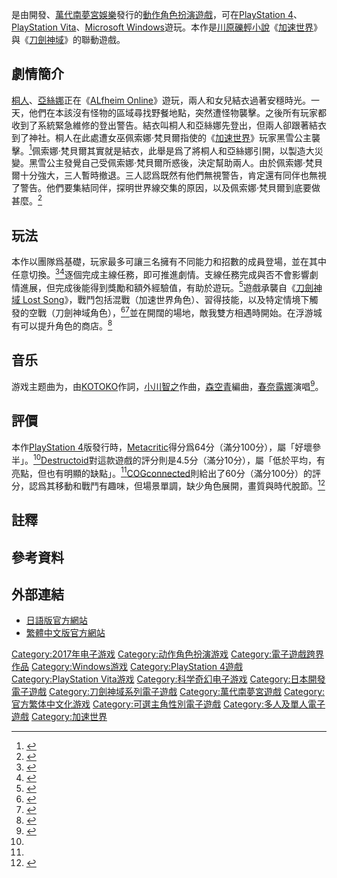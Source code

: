 {{noteTA
|G1=Games
|G2=SAO
}}
{{Infobox video game
| title = 加速世界VS刀劍神域 千年的黃昏
| japanese =アクセル・ワールドVSソードアート・オンライン 千年の黄昏{{efn|name=mt}}
| english =Accel World vs. Sword Art Online: Millennium Twilight
| official =加速世界VS刀劍神域 千年的黃昏
| image = Accel World vs. Sword Art Online Millennium Twilight.jpg
| alt = 
| caption = 
| developer = {{tsl|ja|アートディンク|Artdink}}
| publisher = [[萬代南夢宮娛樂|萬代南夢宮娛樂]]
| engine = 
| platforms = [[Microsoft_Windows|Microsoft Windows]]、[[PlayStation_4|PlayStation 4]]、[[PlayStation_Vita|PlayStation Vita]]
| released = '''PlayStation 4、PlayStation Vita'''{{Video game release|JP|2017年3月16日<ref>{{cite web|url=https://gematsu.com/2016/12/accel-world-vs-sword-art-online-millennium-twilight-launches-march-16-japan|website=Gematsu|last=Romano|first=Sal|date=2016-12-07|accessdate=2019-06-02|title=Accel World VS Sword Art Online: Millennium Twilight launches March 16 in Japan|archive-date=2019-06-02|archive-url=https://web.archive.org/web/20190602180240/https://gematsu.com/2016/12/accel-world-vs-sword-art-online-millennium-twilight-launches-march-16-japan|dead-url=no}}</ref>|TWHK|2017年4月6日<ref name="TWHK">{{cite web|url=https://www.bandainamcoent.com.tw/intro-detail.php?game_no=89|website=萬代南夢宮娛樂|accessdate=2020-08-05|title=萬代南夢宮娛樂|archive-date=2018-01-15|archive-url=https://web.archive.org/web/20180115110030/http://www.bandainamcoent.com.tw/intro-detail.php?game_no=89|dead-url=no}}</ref>|WW|2017年7月7日<ref>{{cite web|url=https://gematsu.com/2017/05/accel-world-vs-sword-art-online-launches-july-7-americas-europe|website=Gematsu|last=Romano|first=Sal|date=2017-05-16|accessdate=2019-06-02|title=Accel World VS. Sword Art Online launches July 7 in the Americas and Europe|archive-date=2019-06-02|archive-url=https://web.archive.org/web/20190602180250/https://gematsu.com/2017/05/accel-world-vs-sword-art-online-launches-july-7-americas-europe|dead-url=no}}</ref>}}'''Microsoft Windows'''{{Video game release|TWHK|2017年9月12日<ref name="TWHK" />|WW|2017年9月12日<ref>{{cite web|url=https://www.crunchyroll.com/anime-news/2017/09/08-1/accel-world-vs-sword-art-online-deluxe-edition-dated-for-pc|website=[[Crunchyroll|Crunchyroll]]|last=Luster|first=Joseph|date=2017-09-08|accessdate=2019-06-02|title="Accel World VS Sword Art Online" Deluxe Edition Dated for PC|archive-date=2019-06-02|archive-url=https://web.archive.org/web/20190602180241/https://www.crunchyroll.com/anime-news/2017/09/08-1/accel-world-vs-sword-art-online-deluxe-edition-dated-for-pc|dead-url=no}}</ref>}}
| genre = [[動作角色扮演遊戲|動作角色扮演]]
| modes = [[單人電子遊戲|單]]、[[多人電子遊戲|多人]]
}}
{{vgname|加速世界VS刀劍神域 千年的黃昏|ja=アクセル・ワールドVSソードアート・オンライン 千年の黄昏{{efn|name=mt|{{lang|ja|千年の黄昏}}讀作{{jpn|kk=ミレニアム・トワイライト|rm=Mireniamu Towairaito|link=no}}，即{{lang|en|Millennium Twilight}}。}}|en=Accel World vs. Sword Art Online: Millennium Twilight}}是由{{tsl|ja|アートディンク|Artdink}}開發、[[萬代南夢宮娛樂|萬代南夢宮娛樂]]發行的[[動作角色扮演遊戲|動作角色扮演遊戲]]，可在[[PlayStation_4|PlayStation 4]]、[[PlayStation_Vita|PlayStation Vita]]、[[Microsoft_Windows|Microsoft Windows]]遊玩。本作是[[川原礫|川原礫]][[輕小說|輕小說]]《[[加速世界|加速世界]]》與《[[刀劍神域|刀劍神域]]》的聯動遊戲。

==劇情簡介==
[[桐人|桐人]]、[[亞絲娜|亞絲娜]]正在《[[刀劍神域世界觀與設定|ALfheim Online]]》遊玩，兩人和女兒結衣過著安穩時光。一天，他們在本該沒有怪物的區域尋找野餐地點，突然遭怪物襲擊。之後所有玩家都收到了系統緊急維修的登出警告。結衣叫桐人和亞絲娜先登出，但兩人卻跟著結衣到了神社。桐人在此處遭女巫佩索娜·梵貝爾指使的《[[加速世界|加速世界]]》玩家黑雪公主襲擊。<ref>{{cite web|url=https://acg.gamer.com.tw/acgDetail.php?s=85404|publisher=巴哈姆特|title=【PSV】加速世界 VS 刀劍神域 千年的黃昏|accessdate=2020-09-06}}</ref>佩索娜·梵貝爾其實就是結衣，此舉是爲了將桐人和亞絲娜引開，以製造大災變。黑雪公主發覺自己受佩索娜·梵貝爾所惑後，決定幫助兩人。由於佩索娜·梵貝爾十分強大，三人暫時撤退。三人認爲既然有他們無視警告，肯定還有同伴也無視了警告。他們要集結同伴，探明世界線交集的原因，以及佩索娜·梵貝爾到底要做甚麼。<ref>{{cite web|url=http://awvssao.bn-ent.net/story/story.html|script-title=ja:アクセル・ワールドVSソードアート・オンライン　千年の黄昏(ミレニアム・トワイライト)|publisher=萬代南夢宮娛樂|accessdate=2020-09-06|archive-date=2020-02-23|archive-url=https://web.archive.org/web/20200223175435/http://awvssao.bn-ent.net/story/story.html|dead-url=no}}</ref>

==玩法==
本作以團隊爲基礎，玩家最多可讓三名擁有不同能力和招數的成員登場，並在其中任意切換。<ref>{{cite web|url=https://www.rpgsite.net/review/6093-accel-world-vs-sword-art-online-millennium-twilight-ps4-review|website=RPG Site|last=Hendges|first=Elizabeth|date=2017-07-20|accessdate=2019-06-02|title=This Week in Games: Accel World vs. Sword Art Online|archive-date=2019-06-02|archive-url=https://web.archive.org/web/20190602195822/https://www.rpgsite.net/review/6093-accel-world-vs-sword-art-online-millennium-twilight-ps4-review|dead-url=no}}</ref><ref>{{cite web|url=https://www.animenewsnetwork.com/the-x-button/2017-07-20/this-week-in-games-accel-world-vs-sword-art-online/.119054|website=[[動畫新聞網|動畫新聞網]]|last=Bailey|first=Dustin|date=2017-09-20|accessdate=2019-06-02|title=Accel World vs. Sword Art Online: Millennium Twilight PS4 Review|archive-date=2019-06-02|archive-url=https://web.archive.org/web/20190602184056/https://www.animenewsnetwork.com/the-x-button/2017-07-20/this-week-in-games-accel-world-vs-sword-art-online/.119054|dead-url=no}}</ref>逐個完成主線任務，即可推進劇情。支線任務完成與否不會影響劇情進展，但完成後能得到獎勵和額外經驗值，有助於遊玩。<ref>{{cite web|url=https://www.nst.com.my/lifestyle/bots/2017/08/273692/game-review-accel-world-vs-sword-art-online-millenium-twilight|website={{link-en|新海峽時報|New Straits Times}}|last=Maulana|first=Aiman|date=2017-08-27|accessdate=2019-06-02|title=Game review: Accel World VS Sword Art Online: Millenium Twilight|archive-date=2019-06-02|archive-url=https://web.archive.org/web/20190602184053/https://www.nst.com.my/lifestyle/bots/2017/08/273692/game-review-accel-world-vs-sword-art-online-millenium-twilight|dead-url=no}}</ref>遊戲承襲自《[[刀劍神域_Lost_Song|刀劍神域 Lost Song]]》，戰鬥包括混戰（加速世界角色）、習得技能，以及特定情境下觸發的空戰（刀劍神域角色），<ref name="Destructoid">{{cite web|url=https://www.destructoid.com/review-accel-world-vs-sword-art-online-millennium-twilight-449249.phtml|website=[[Destructoid|Destructoid]]|last=Tolentino|first=Josh|date=2017-07-24|accessdate=2019-06-02|title=Review: Accel World vs. Sword Art Online: Millennium Twilight|archive-date=2019-10-07|archive-url=https://web.archive.org/web/20191007144929/https://www.destructoid.com/review-accel-world-vs-sword-art-online-millennium-twilight-449249.phtml|dead-url=no}}</ref><ref>{{cite web|url=http://www.rpgfan.com/reviews/Accel_World_VS_Sword_Art_Online/index.html|website=RPG Fan|last=Chandran|first=Neal|date=2017-07-30|accessdate=2019-06-02|title=Accel World VS Sword Art Online|archive-date=2019-06-02|archive-url=https://web.archive.org/web/20190602195817/http://www.rpgfan.com/reviews/Accel_World_VS_Sword_Art_Online/index.html|dead-url=no}}</ref>並在開闊的場地，敵我雙方相遇時開始。在浮游城有可以提升角色的商店。<ref>{{cite web|url=https://www.siliconera.com/2017/07/13/accel-world-vs-sword-art-online-takes-focus-off-kirito/|website=[[Siliconera|Siliconera]]|date=2017-07-13|accessdate=2019-06-02|title=Accel World vs. Sword Art Online Takes The Focus Off Of Kirito|archive-date=2019-06-02|archive-url=https://web.archive.org/web/20190602195823/https://www.siliconera.com/2017/07/13/accel-world-vs-sword-art-online-takes-focus-off-kirito/|dead-url=no}}</ref>

==音乐==
游戏主题曲为{{單雙書號轉換|{{tsl|ja|S×W EP||S×W -Soul World-}}}}，由[[KOTOKO|KOTOKO]]作詞，[[小川智之|小川智之]]作曲，[[森空青|森空青]]編曲，[[春奈露娜|春奈露娜]]演唱<ref>{{cite web|title=KOTOKO, Haruna Luna – S×W -soul world- Lyrics|publisher={{lang|ja|chachaのローマ字歌詞集}}|url=https://www.chachajjang.info/2017/02/soul-world.html|access-date=2020-09-05|archive-date=2017-10-23|archive-url=https://web.archive.org/web/20171023190702/http://www.chachajjang.info/2017/02/soul-world.html|dead-url=no}}</ref>。

==評價==
{{Video game reviews
| MC = PlayStation 4：64/100<ref name="MC_PS4">{{cite web | url = https://www.metacritic.com/game/playstation-4/accel-world-vs-sword-art-online-millennium-twilight | title = Accel World vs. Sword Art Online: Millennium Twilight for PlayStation 4 Reviews | publisher = [[Metacritic|Metacritic]] | accessdate = 2019-06-03 | archive-date = 2018-12-22 | archive-url = https://web.archive.org/web/20181222133710/https://www.metacritic.com/game/playstation-4/accel-world-vs-sword-art-online-millennium-twilight | dead-url = no }}</ref>
| Destruct =4.5/10<ref name="Destructoid" />
}}
本作[[PlayStation_4|PlayStation 4]]版發行時，[[Metacritic|Metacritic]]得分爲64分（滿分100分），屬「好壞參半」。<ref name="MC_PS4" />[[Destructoid|Destructoid]]對這款遊戲的評分則是4.5分（滿分10分），屬「低於平均，有亮點，但也有明顯的缺點」。<ref name="Destructoid" />[[COGconnected|COGconnected]]則給出了60分（滿分100分）的評分，認爲其移動和戰鬥有趣味，但場景單調，缺少角色展開，畫質與時代脫節。<ref>{{cite web|url=https://cogconnected.com/review/accel-world-sword-art-online/|title=Accel World vs. Sword Art Online: Millennium Twilight Review - Fun, Fast and Boring|publisher=COGconnected|accessdate=2020-09-06|archive-date=2018-12-22|archive-url=https://web.archive.org/web/20181222161058/http://cogconnected.com/review/accel-world-sword-art-online/|dead-url=no}}</ref>

==註釋==
{{notelist}}

==參考資料==
{{reflist|2}}

==外部連結==
*[http://awvssao.bn-ent.net/ 日語版官方網站]
*[https://www.bandainamcoent.com.tw/intro-detail.php?game_no=89 繁體中文版官方網站]

{{刀剑神域}}

{{DEFAULTSORT:Accel World vs. Sword Art Online: Millennium Twilight}}
[[Category:2017年电子游戏|Category:2017年电子游戏]]
[[Category:动作角色扮演游戏|Category:动作角色扮演游戏]]
[[Category:電子遊戲跨界作品|Category:電子遊戲跨界作品]]
[[Category:Windows游戏|Category:Windows游戏]]
[[Category:PlayStation_4遊戲|Category:PlayStation 4遊戲]]
[[Category:PlayStation_Vita游戏|Category:PlayStation Vita游戏]]
[[Category:科学奇幻电子游戏|Category:科学奇幻电子游戏]]
[[Category:日本開發電子遊戲|Category:日本開發電子遊戲]]
[[Category:刀劍神域系列電子遊戲|Category:刀劍神域系列電子遊戲]]
[[Category:萬代南夢宮遊戲|Category:萬代南夢宮遊戲]]
[[Category:官方繁体中文化游戏|Category:官方繁体中文化游戏]]
[[Category:可選主角性別電子遊戲|Category:可選主角性別電子遊戲]]
[[Category:多人及單人電子遊戲|Category:多人及單人電子遊戲]]
[[Category:加速世界|Category:加速世界]]